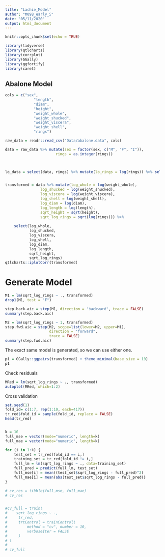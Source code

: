 ---
title: "Lachie_Model"
author: "M09B_early_5"
date: "05/11/2020"
output: html_document
---

```{r setup, include=FALSE}
knitr::opts_chunk$set(echo = TRUE)

library(tidyverse)
library(qtlcharts)
library(corrplot)
library(GGally)
library(ggfortify)
library(caret)

```

## Abalone Model


```{r}
cols = c("sex",	
             "length",
             "diam",
             "height",
             "weight_whole",
             "weight_shucked",
             "weight_viscera",
             "weight_shell",
             "rings")

raw_data = readr::read_csv("Data/abalone.data", cols)

data = raw_data %>% mutate(sex = factor(sex, c("M", "F", "I")),
                       rings = as.integer(rings))
                  


lo_data = select(data, rings) %>% mutate(lo_rings = log(rings)) %>% select(lo_rings)


transformed = data %>% mutate(log_whole = log(weight_whole),
                log_shucked = log(weight_shucked),
                log_viscera = log(weight_viscera),
                log_shell = log(weight_shell),
                log_diam = log(diam),
                log_length = log(length),
                sqrt_height = sqrt(height),
                sqrt_log_rings = sqrt(log(rings))) %>% 
    
    select(log_whole,
           log_shucked,
           log_viscera,
           log_shell,
           log_diam,
           log_length,
           sqrt_height,
           sqrt_log_rings)
qtlcharts::iplotCorr(transformed)

```



# Generate Model

``` {r}
M1 = lm(sqrt_log_rings ~ ., transformed)
drop1(M1, test = "F")

step.back.aic = step(M1, direction = "backward", trace = FALSE)
summary(step.back.aic)

M2 = lm(sqrt_log_rings ~ 1, transformed)
step.fwd.aic = step(M2, scope=list(lower=M2, upper=M1),
                    direction = "forward",
                    trace = FALSE)
summary(step.fwd.aic)
```
The exact same model is generated, so we can use either one.
``` {r, message=FALSE}
p1 = GGally::ggpairs(transformed) + theme_minimal(base_size = 10)
p1
```
Check residuals


```{r}
MRed = lm(sqrt_log_rings ~ ., transformed)
autoplot(MRed, which=1:2)


```
Cross validation
```{r}

set.seed(1)
fold_id= c(1:7, rep(1:10, each=417))
tr_red$fold_id = sample(fold_id, replace = FALSE)
head(tr_red)


k = 10
full_mse = vector(mode="numeric", length=k)
full_mae = vector(mode="numeric", length=k)

for (i in 1:k) {
    test_set = tr_red[fold_id == i,]
    training_set = tr_red[fold_id != i,]
    full_lm = lm(sqrt_log_rings ~ ., data=training_set)
    full_pred = predict(full_lm, test_set)
    full_mse[i] = mean((test_set$sqrt_log_rings - full_pred)^2)
    full_mae[i] = mean(abs(test_set$sqrt_log_rings - full_pred))
}

# cv_res = tibble(full_mse, full_mae)
# cv_res


#cv_full = train(
#    sqrt_log_rings ~ .,
#     tr_red,
#     trtControl = trainControl(
#         method = "cv", number = 10,
#         verboseIter = FALSE
#     )
# )
# 
# cv_full
```

